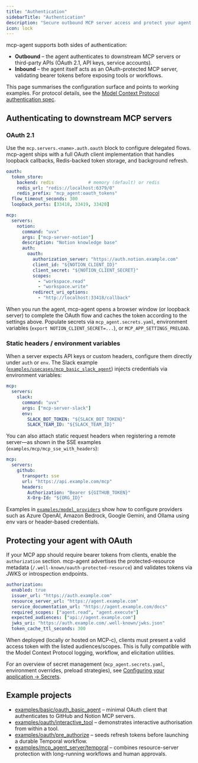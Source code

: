 ```yaml
---
title: "Authentication"
sidebarTitle: "Authentication"
description: "Secure outbound MCP server access and protect your agent endpoints"
icon: lock
---
```


mcp-agent supports both sides of authentication:

- **Outbound** – the agent authenticates to downstream MCP servers or third-party APIs (OAuth 2.1, API keys, service accounts).
- **Inbound** – the agent itself acts as an OAuth-protected MCP server, validating bearer tokens before exposing tools or workflows.

This page summarises the configuration surface and points to working examples. For protocol details, see the [Model Context Protocol authentication spec](https://modelcontextprotocol.io/specification/2025-06-18/server/authentication).

## Authenticating to downstream MCP servers

### OAuth 2.1

Use the `mcp.servers.<name>.auth.oauth` block to configure delegated flows. mcp-agent ships with a full OAuth client implementation that handles loopback callbacks, Redis-backed token storage, and background refresh.

```yaml
oauth:
  token_store:
    backend: redis             # memory (default) or redis
    redis_url: "redis://localhost:6379/0"
    redis_prefix: "mcp_agent:oauth_tokens"
  flow_timeout_seconds: 300
  loopback_ports: [33418, 33419, 33420]

mcp:
  servers:
    notion:
      command: "uvx"
      args: ["mcp-server-notion"]
      description: "Notion knowledge base"
      auth:
        oauth:
          authorization_server: "https://auth.notion.example.com"
          client_id: "${NOTION_CLIENT_ID}"
          client_secret: "${NOTION_CLIENT_SECRET}"
          scopes:
            - "workspace.read"
            - "workspace.write"
          redirect_uri_options:
            - "http://localhost:33418/callback"
```

When you run the agent, mcp-agent opens a browser window (or loopback server) to complete the OAuth flow and caches the token according to the settings above. Populate secrets via `mcp_agent.secrets.yaml`, environment variables (`export NOTION_CLIENT_SECRET=...`), or `MCP_APP_SETTINGS_PRELOAD`.

### Static headers / environment variables

When a server expects API keys or custom headers, configure them directly under `auth` or `env`. The Slack example ([`examples/usecases/mcp_basic_slack_agent`](https://github.com/lastmile-ai/mcp-agent/tree/main/examples/usecases/mcp_basic_slack_agent)) injects credentials via environment variables:

```yaml
mcp:
  servers:
    slack:
      command: "uvx"
      args: ["mcp-server-slack"]
      env:
        SLACK_BOT_TOKEN: "${SLACK_BOT_TOKEN}"
        SLACK_TEAM_ID: "${SLACK_TEAM_ID}"
```

You can also attach static request headers when registering a remote server—as shown in the SSE examples (`examples/mcp/mcp_sse_with_headers`):

```yaml
mcp:
  servers:
    github:
      transport: sse
      url: "https://api.example.com/mcp"
      headers:
        Authorization: "Bearer ${GITHUB_TOKEN}"
        X-Org-Id: "${ORG_ID}"
```

Examples in [`examples/model_providers`](https://github.com/lastmile-ai/mcp-agent/tree/main/examples/model_providers) show how to configure providers such as Azure OpenAI, Amazon Bedrock, Google Gemini, and Ollama using env vars or header-based credentials.

## Protecting your agent with OAuth

If your MCP app should require bearer tokens from clients, enable the `authorization` section. mcp-agent advertises the protected-resource metadata (`/.well-known/oauth-protected-resource`) and validates tokens via JWKS or introspection endpoints.

```yaml
authorization:
  enabled: true
  issuer_url: "https://auth.example.com"
  resource_server_url: "https://agent.example.com"
  service_documentation_url: "https://agent.example.com/docs"
  required_scopes: ["agent.read", "agent.execute"]
  expected_audiences: ["api://agent.example.com"]
  jwks_uri: "https://auth.example.com/.well-known/jwks.json"
  token_cache_ttl_seconds: 300
```

When deployed (locally or hosted on MCP-c), clients must present a valid access token with the listed audiences/scopes. This is fully compatible with the Model Context Protocol logging, workflow, and elicitation utilities.

For an overview of secret management (`mcp_agent.secrets.yaml`, environment overrides, preload strategies), see [Configuring your application → Secrets](/mcp-agent-sdk/core-components/configuring-your-application#secrets).

## Example projects

- [examples/basic/oauth_basic_agent](https://github.com/lastmile-ai/mcp-agent/tree/main/examples/basic/oauth_basic_agent) – minimal OAuth client that authenticates to GitHub and Notion MCP servers.
- [examples/oauth/interactive_tool](https://github.com/lastmile-ai/mcp-agent/tree/main/examples/oauth/interactive_tool) – demonstrates interactive authorisation from within a tool.
- [examples/oauth/pre_authorize](https://github.com/lastmile-ai/mcp-agent/tree/main/examples/oauth/pre_authorize) – seeds refresh tokens before launching a durable Temporal workflow.
- [examples/mcp_agent_server/temporal](https://github.com/lastmile-ai/mcp-agent/tree/main/examples/mcp_agent_server/temporal) – combines resource-server protection with long-running workflows and human approvals.
